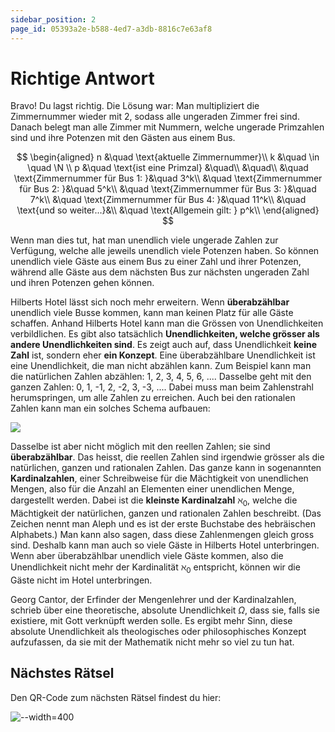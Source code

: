 ```yaml
---
sidebar_position: 2
page_id: 05393a2e-b588-4ed7-a3db-8816c7e63af8
---
```


# Richtige Antwort

Bravo! Du lagst richtig. Die Lösung war:
Man multipliziert die Zimmernummer wieder mit 2, sodass alle ungeraden Zimmer frei sind. Danach belegt man alle Zimmer mit Nummern, welche ungerade Primzahlen sind und ihre Potenzen mit den Gästen aus einem Bus.

$$
\begin{aligned}
    n &\quad \text{aktuelle Zimmernummer}\\
    k &\quad \in \quad \N \\
    p &\quad \text{ist eine Primzal}
    &\quad\\
    &\quad\\
    &\quad \text{Zimmernummer für Bus 1: }&\quad 3^k\\
    &\quad \text{Zimmernummer für Bus 2: }&\quad 5^k\\
    &\quad \text{Zimmernummer für Bus 3: }&\quad 7^k\\
    &\quad \text{Zimmernummer für Bus 4: }&\quad 11^k\\
    &\quad \text{und so weiter...}&\\
    &\quad \text{Allgemein gilt: } p^k\\
\end{aligned}
$$

Wenn man dies tut, hat man unendlich viele ungerade Zahlen zur Verfügung, welche alle jeweils unendlich viele Potenzen haben. So können unendlich viele Gäste aus einem Bus zu einer Zahl und ihrer Potenzen, während alle Gäste aus dem nächsten Bus zur nächsten ungeraden Zahl und ihren Potenzen gehen können.

Hilberts Hotel lässt sich noch mehr erweitern. Wenn **überabzählbar** unendlich viele Busse kommen, kann man keinen Platz für alle Gäste schaffen. Anhand Hilberts Hotel kann man die Grössen von Unendlichkeiten verbildlichen. Es gibt also tatsächlich **Unendlichkeiten, welche grösser als andere Unendlichkeiten sind**. Es zeigt auch auf, dass Unendlichkeit **keine Zahl** ist, sondern eher **ein Konzept**.&#x20;
Eine überabzählbare Unendlichkeit ist eine Unendlichkeit, die man nicht abzählen kann. Zum Beispiel kann man die natürlichen Zahlen abzählen: 1, 2, 3, 4, 5, 6, .... Dasselbe geht mit den ganzen Zahlen: 0, 1, -1, 2, -2, 3, -3, .... Dabei muss man beim Zahlenstrahl herumspringen, um alle Zahlen zu erreichen. Auch bei den rationalen Zahlen kann man ein solches Schema aufbauen:&#x20;

![](./images/efhfdhfoidjfoidc.PNG)

Dasselbe ist aber nicht möglich mit den reellen Zahlen; sie sind **überabzählbar**. Das heisst, die reellen Zahlen sind irgendwie grösser als die natürlichen, ganzen und rationalen Zahlen. Das ganze kann in sogenannten **Kardinalzahlen**, einer Schreibweise für die Mächtigkeit von unendlichen Mengen, also für die Anzahl an Elementen einer unendlichen Menge, dargestellt werden. Dabei ist die **kleinste Kardinalzahl** $\aleph_0$, welche die Mächtigkeit der natürlichen, ganzen und rationalen Zahlen beschreibt. (Das Zeichen nennt man Aleph und es ist der erste Buchstabe des hebräischen Alphabets.) Man kann also sagen, dass diese Zahlenmengen gleich gross sind. Deshalb kann man auch so viele Gäste in Hilberts Hotel unterbringen. Wenn aber überabzählbar unendlich viele Gäste kommen, also die Unendlichkeit nicht mehr der Kardinalität $\aleph_0$ entspricht, können wir die Gäste nicht im Hotel unterbringen.

Georg Cantor, der Erfinder der Mengenlehrer und der Kardinalzahlen, schrieb über eine theoretische, absolute Unendlichkeit $\Omega$, dass sie, falls sie existiere, mit Gott verknüpft werden solle. Es ergibt mehr Sinn, diese absolute Unendlichkeit als theologisches oder philosophisches Konzept aufzufassen, da sie mit der Mathematik nicht mehr so viel zu tun hat.

## Nächstes Rätsel

Den QR-Code zum nächsten Rätsel findest du hier:

![--width=400](./images/Medien.jpeg)
